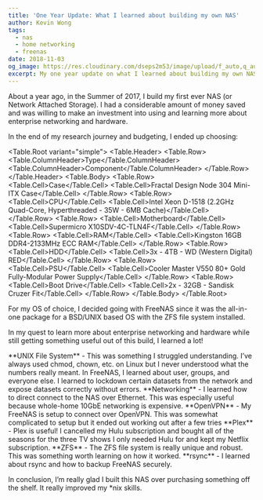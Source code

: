 ```yaml
---
title: 'One Year Update: What I learned about building my own NAS'
author: Kevin Wong
tags:
  - nas
  - home networking
  - freenas
date: 2018-11-03
og_image: https://res.cloudinary.com/dseps2m53/image/upload/f_auto,q_auto/v1/kevinwong/ee2i3ixgbbgcxzqpm9t1
excerpt: My one year update on what I learned about building my own NAS.
---
```


About a year ago, in the Summer of 2017, I build my first ever NAS (or Network Attached Storage). I had a considerable amount of money saved and was willing to make an investment into using and learning more about enterprise networking and hardware.

In the end of my research journey and budgeting, I ended up choosing:

<Table.Root variant="simple">
<Table.Header>
<Table.Row>
<Table.ColumnHeader>Type</Table.ColumnHeader>
<Table.ColumnHeader>Component</Table.ColumnHeader>
</Table.Row>
</Table.Header>
<Table.Body>
<Table.Row>
<Table.Cell>Case</Table.Cell>
<Table.Cell>Fractal Design Node 304 Mini-ITX Case</Table.Cell>
</Table.Row>
<Table.Row>
<Table.Cell>CPU</Table.Cell>
<Table.Cell>Intel Xeon D-1518 (2.2GHz Quad-Core, Hyperthreaded - 35W - 6MB Cache)</Table.Cell>
</Table.Row>
<Table.Row>
<Table.Cell>Motherboard</Table.Cell>
<Table.Cell>Supermicro X10SDV-4C-TLN4F</Table.Cell>
</Table.Row>
<Table.Row>
<Table.Cell>RAM</Table.Cell>
<Table.Cell>Kingston 16GB DDR4-2133MHz ECC RAM</Table.Cell>
</Table.Row>
<Table.Row>
<Table.Cell>HDD</Table.Cell>
<Table.Cell>3x - 4TB - WD (Western Digital) RED</Table.Cell>
</Table.Row>
<Table.Row>
<Table.Cell>PSU</Table.Cell>
<Table.Cell>Cooler Master V550 80+ Gold Fully-Modular Power Supply</Table.Cell>
</Table.Row>
<Table.Row>
<Table.Cell>Boot Drive</Table.Cell>
<Table.Cell>2x - 32GB - Sandisk Cruzer Fit</Table.Cell>
</Table.Row>
</Table.Body>
</Table.Root>

For my OS of choice, I decided going with FreeNAS since it was the all-in-one package for a BSD/UNIX based OS with the ZFS file system installed.

In my quest to learn more about enterprise networking and hardware while still getting something useful out of this build, I learned a lot! 

<Separator/>

<Box>
<List.Root>
  <List.Item>**UNIX File System** - This was something I struggled understanding. I’ve always used chmod, chown, etc. on Linux but I never understood what the numbers really meant. In FreeNAS, I learned about user, groups, and everyone else. I learned to lockdown certain datasets from the network and expose datasets correctly without errors.</List.Item>
  <List.Item>**Networking** - I learned how to direct connect to the NAS over Ethernet. This was especially useful because whole-home 10GbE networking is expensive.</List.Item>
  <List.Item>**OpenVPN** - My FreeNAS is setup to connect over OpenVPN. This was somewhat complicated to setup but it ended out working out after a few tries</List.Item>
  <List.Item>**Plex** - Plex is useful! I cancelled my Hulu subscription and bought all of the seasons for the three TV shows I only needed Hulu for and kept my Netflix subscription.</List.Item>
  <List.Item>**ZFS** - The ZFS file system is really unique and robust. This was something worth learning on how it worked.</List.Item>
  <List.Item>**rsync** - I learned about rsync and how to backup FreeNAS securely.</List.Item>
</List.Root>
</Box>

In conclusion, I’m really glad I built this NAS over purchasing something off the shelf. It really improved my *nix skills.
